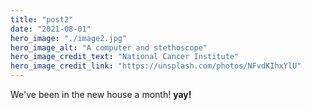 ---
title: "post2"
date: "2021-08-01"
hero_image: "./image2.jpg"
hero_image_alt: "A computer and stethoscope"
hero_image_credit_text: "National Cancer Institute"
hero_image_credit_link: "https://unsplash.com/photos/NFvdKIhxYlU"
---

We've been in the new house a month! **yay!**